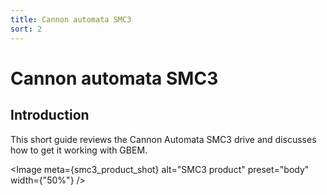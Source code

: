 ```yaml
---
title: Cannon automata SMC3
sort: 2
---
```



# Cannon automata SMC3

## Introduction

This short guide reviews the Cannon Automata SMC3 drive and discusses how to get it working with GBEM. 






<Image meta={smc3_product_shot} alt="SMC3 product" preset="body" width={"50%"} />
